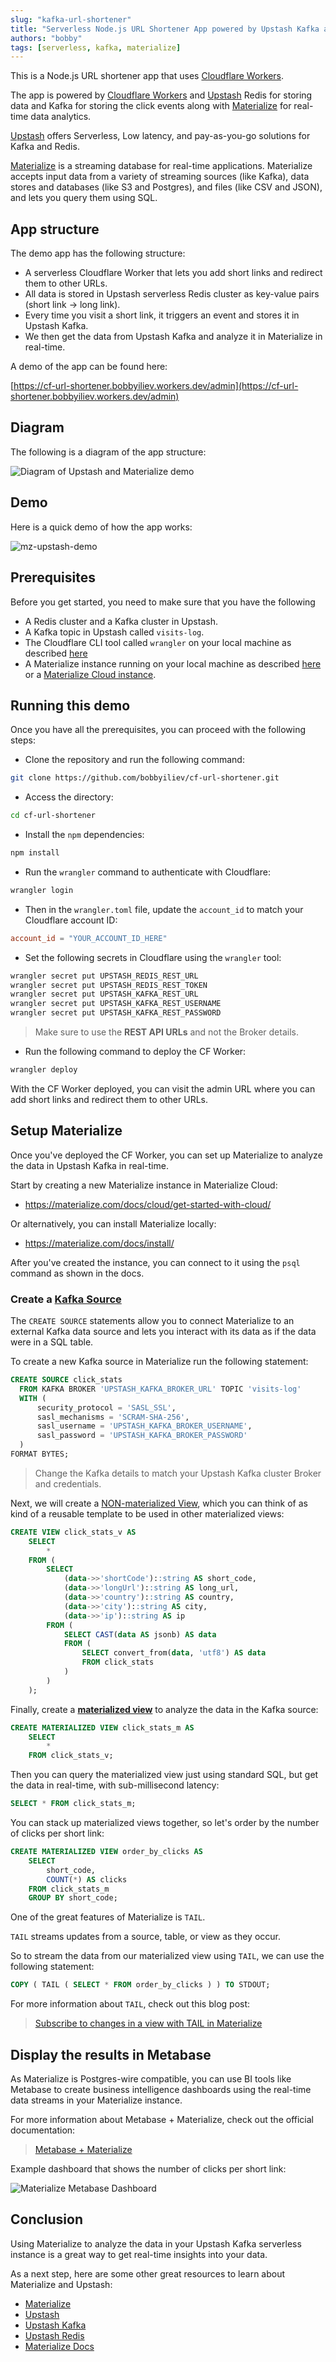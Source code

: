 ```yaml
---
slug: "kafka-url-shortener"
title: "Serverless Node.js URL Shortener App powered by Upstash Kafka and Materialize"
authors: "bobby"
tags: [serverless, kafka, materialize]
---
```


This is a Node.js URL shortener app that uses [Cloudflare Workers](https://www.cloudflare.com/workers/).

The app is powered by [Cloudflare Workers](https://www.cloudflare.com/workers/) and [Upstash](https://upstash.com/) Redis for storing data and Kafka for storing the click events along with [Materialize](https://materialize.com/) for real-time data analytics.

[Upstash](https://upstash.com/) offers Serverless, Low latency, and pay-as-you-go solutions for Kafka and Redis.

[Materialize](https://materialize.com) is a streaming database for real-time applications. Materialize accepts input data from a variety of streaming sources (like Kafka), data stores and databases (like S3 and Postgres), and files (like CSV and JSON), and lets you query them using SQL.

## App structure

The demo app has the following structure:

- A serverless Cloudflare Worker that lets you add short links and redirect them to other URLs.
- All data is stored in Upstash serverless Redis cluster as key-value pairs (short link -> long link).
- Every time you visit a short link, it triggers an event and stores it in Upstash Kafka.
- We then get the data from Upstash Kafka and analyze it in Materialize in real-time.

A demo of the app can be found here:

[https://cf-url-shortener.bobbyiliev.workers.dev/admin](https://cf-url-shortener.bobbyiliev.workers.dev/admin)

## Diagram

The following is a diagram of the app structure:

![Diagram of Upstash and Materialize demo](https://user-images.githubusercontent.com/21223421/160150800-2d304712-13c1-4d15-910a-9f99b7b33771.png)

## Demo

Here is a quick demo of how the app works:

![mz-upstash-demo](https://user-images.githubusercontent.com/21223421/160150872-58fca546-5a86-4132-8bb4-a989dc87ba83.gif)

## Prerequisites

Before you get started, you need to make sure that you have the following

- A Redis cluster and a Kafka cluster in Upstash.
- A Kafka topic in Upstash called `visits-log`.
- The Cloudflare CLI tool called `wrangler` on your local machine as described [here](https://developers.cloudflare.com/workers/cli-wrangler/install-update/)
- A Materialize instance running on your local machine as described [here](https://materialize.com/docs/install/) or a [Materialize Cloud instance](https://cloud.materialize.com/deployments).

## Running this demo

Once you have all the prerequisites, you can proceed with the following steps:

- Clone the repository and run the following command:

```bash
git clone https://github.com/bobbyiliev/cf-url-shortener.git
```

- Access the directory:

```bash
cd cf-url-shortener
```

- Install the `npm` dependencies:

```bash
npm install
```

- Run the `wrangler` command to authenticate with Cloudflare:

```bash
wrangler login
```

- Then in the `wrangler.toml` file, update the `account_id` to match your Cloudflare account ID:

```toml
account_id = "YOUR_ACCOUNT_ID_HERE"
```

- Set the following secrets in Cloudflare using the `wrangler` tool:

```bash
wrangler secret put UPSTASH_REDIS_REST_URL
wrangler secret put UPSTASH_REDIS_REST_TOKEN
wrangler secret put UPSTASH_KAFKA_REST_URL
wrangler secret put UPSTASH_KAFKA_REST_USERNAME
wrangler secret put UPSTASH_KAFKA_REST_PASSWORD
```

> Make sure to use the **REST API URLs** and not the Broker details.

- Run the following command to deploy the CF Worker:

```bash
wrangler deploy
```

With the CF Worker deployed, you can visit the admin URL where you can add short links and redirect them to other URLs.

## Setup Materialize

Once you've deployed the CF Worker, you can set up Materialize to analyze the data in Upstash Kafka in real-time.

Start by creating a new Materialize instance in Materialize Cloud:

- https://materialize.com/docs/cloud/get-started-with-cloud/

Or alternatively, you can install Materialize locally:

- https://materialize.com/docs/install/

After you've created the instance, you can connect to it using the `psql` command as shown in the docs.

### Create a [Kafka Source](https://materialize.com/docs/sql/create-source/kafka/)

The `CREATE SOURCE` statements allow you to connect Materialize to an external Kafka data source and lets you interact with its data as if the data were in a SQL table.

To create a new Kafka source in Materialize run the following statement:

```sql
CREATE SOURCE click_stats
  FROM KAFKA BROKER 'UPSTASH_KAFKA_BROKER_URL' TOPIC 'visits-log'
  WITH (
      security_protocol = 'SASL_SSL',
      sasl_mechanisms = 'SCRAM-SHA-256',
      sasl_username = 'UPSTASH_KAFKA_BROKER_USERNAME',
      sasl_password = 'UPSTASH_KAFKA_BROKER_PASSWORD'
  )
FORMAT BYTES;
```

> Change the Kafka details to match your Upstash Kafka cluster Broker and credentials.

Next, we will create a [NON-materialized View](https://materialize.com/docs/sql/create-view), which you can think of as kind of a reusable template to be used in other materialized views:

```sql
CREATE VIEW click_stats_v AS
    SELECT
        *
    FROM (
        SELECT
            (data->>'shortCode')::string AS short_code,
            (data->>'longUrl')::string AS long_url,
            (data->>'country')::string AS country,
            (data->>'city')::string AS city,
            (data->>'ip')::string AS ip
        FROM (
            SELECT CAST(data AS jsonb) AS data
            FROM (
                SELECT convert_from(data, 'utf8') AS data
                FROM click_stats
            )
        )
    );
```

Finally, create a [**materialized view**](https://materialize.com/docs/sql/create-materialized-view) to analyze the data in the Kafka source:

```sql
CREATE MATERIALIZED VIEW click_stats_m AS
    SELECT
        *
    FROM click_stats_v;
```

Then you can query the materialized view just using standard SQL, but get the data in real-time, with sub-millisecond latency:

```sql
SELECT * FROM click_stats_m;
```

You can stack up materialized views together, so let's order by the number of clicks per short link:

```sql
CREATE MATERIALIZED VIEW order_by_clicks AS
    SELECT
        short_code,
        COUNT(*) AS clicks
    FROM click_stats_m
    GROUP BY short_code;
```

One of the great features of Materialize is `TAIL`.

`TAIL` streams updates from a source, table, or view as they occur.

So to stream the data from our materialized view using `TAIL`, we can use the following statement:

```sql
COPY ( TAIL ( SELECT * FROM order_by_clicks ) ) TO STDOUT;
```

For more information about `TAIL`, check out this blog post:

> [Subscribe to changes in a view with TAIL in Materialize](https://materialize.com/subscribe-to-changes-in-a-view-with-tail-in-materialize/)

## Display the results in Metabase

As Materialize is Postgres-wire compatible, you can use BI tools like Metabase to create business intelligence dashboards using the real-time data streams in your Materialize instance.

For more information about Metabase + Materialize, check out the official documentation:

> [Metabase + Materialize](https://materialize.com/docs/third-party/metabase/)

Example dashboard that shows the number of clicks per short link:

![Materialize Metabase Dashboard](https://user-images.githubusercontent.com/21223421/162766444-5b78f011-9f0a-4515-9998-d8836040ddd7.png)

## Conclusion

Using Materialize to analyze the data in your Upstash Kafka serverless instance is a great way to get real-time insights into your data.

As a next step, here are some other great resources to learn about Materialize and Upstash:

- [Materialize](https://materialize.com/)
- [Upstash](https://upstash.com/)
- [Upstash Kafka](https://upstash.com/kafka/)
- [Upstash Redis](https://upstash.com/redis/)
- [Materialize Docs](https://materialize.com/docs/)
